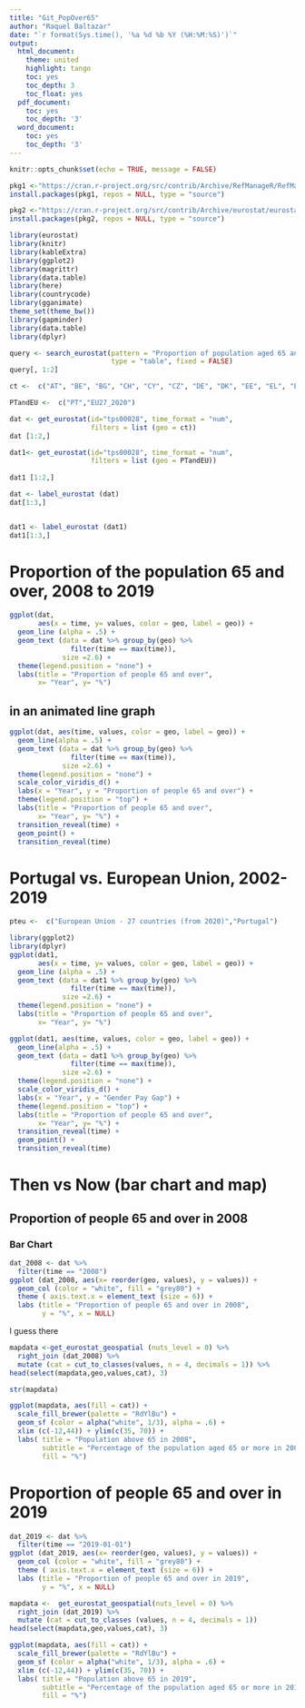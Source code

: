 ```yaml
---
title: "Git_PopOver65"
author: "Raquel Baltazar"
date: "`r format(Sys.time(), '%a %d %b %Y (%H:%M:%S)')`"
output:
  html_document:
    theme: united
    highlight: tango
    toc: yes
    toc_depth: 3
    toc_float: yes
  pdf_document:
    toc: yes
    toc_depth: '3'
  word_document:
    toc: yes
    toc_depth: '3'
---
```


```r
knitr::opts_chunk$set(echo = TRUE, message = FALSE)
```


```r
pkg1 <-"https://cran.r-project.org/src/contrib/Archive/RefManageR/RefManageR_1.2.12.tar.gz"
install.packages(pkg1, repos = NULL, type = "source")

pkg2 <-"https://cran.r-project.org/src/contrib/Archive/eurostat/eurostat_3.6.1.tar.gz"
install.packages(pkg2, repos = NULL, type = "source")

```




```r
library(eurostat)
library(knitr)
library(kableExtra)
library(ggplot2)
library(magrittr)
library(data.table)
library(here)
library(countrycode)
library(gganimate)
theme_set(theme_bw())
library(gapminder)
library(data.table)
library(dplyr)
```

```r

query <- search_eurostat(pattern = "Proportion of population aged 65 and over", 
                         type = "table", fixed = FALSE)
query[, 1:2]
```

```r

ct <-  c("AT", "BE", "BG", "CH", "CY", "CZ", "DE", "DK", "EE", "EL", "ES", "FI", "FR", "HR","HU", "IE", "IS", "IT", "LI", "LT","LU", "LV", "MT", "NL", "NO", "PL", "PT","RO", "SE", "SI", "SK", "UK")

PTandEU <-  c("PT","EU27_2020")
```

```r


dat <- get_eurostat(id="tps00028", time_format = "num", 
                    filters = list (geo = ct))
dat [1:2,]

dat1<- get_eurostat(id="tps00028", time_format = "num", 
                    filters = list (geo = PTandEU))
                    
dat1 [1:2,]

```


```r
dat <- label_eurostat (dat)
dat[1:3,]


dat1 <- label_eurostat (dat1)
dat1[1:3,]
```


# Proportion of the population 65 and over, 2008 to 2019

```r

ggplot(dat, 
       aes(x = time, y= values, color = geo, label = geo)) + 
  geom_line (alpha = .5) +
  geom_text (data = dat %>% group_by(geo) %>% 
               filter(time == max(time)),
             size =2.6) +
  theme(legend.position = "none") + 
  labs(title = "Proportion of people 65 and over",
       x= "Year", y= "%")
```

## in an animated line graph

```r

ggplot(dat, aes(time, values, color = geo, label = geo)) +
  geom_line(alpha = .5) +
  geom_text (data = dat %>% group_by(geo) %>% 
               filter(time == max(time)),
             size =2.6) +
  theme(legend.position = "none") + 
  scale_color_viridis_d() +
  labs(x = "Year", y = "Proportion of people 65 and over") +
  theme(legend.position = "top") + 
  labs(title = "Proportion of people 65 and over",
       x= "Year", y= "%") +
  transition_reveal(time) +
  geom_point() +
  transition_reveal(time)
```


# Portugal vs. European Union, 2002-2019

```r

pteu <-  c("European Union - 27 countries (from 2020)","Portugal")

library(ggplot2)
library(dplyr)
ggplot(dat1, 
       aes(x = time, y= values, color = geo, label = geo)) + 
  geom_line (alpha = .5) +
  geom_text (data = dat1 %>% group_by(geo) %>% 
               filter(time == max(time)),
             size =2.6) +
  theme(legend.position = "none") + 
  labs(title = "Proportion of people 65 and over",
       x= "Year", y= "%")
```



```r

ggplot(dat1, aes(time, values, color = geo, label = geo)) +
  geom_line(alpha = .5) +
  geom_text (data = dat1 %>% group_by(geo) %>% 
               filter(time == max(time)),
             size =2.6) +
  theme(legend.position = "none") + 
  scale_color_viridis_d() +
  labs(x = "Year", y = "Gender Pay Gap") +
  theme(legend.position = "top") + 
  labs(title = "Proportion of people 65 and over",
       x= "Year", y= "%") +
  transition_reveal(time) +
  geom_point() +
  transition_reveal(time)


```

# Then vs Now (bar chart and map)

## Proportion of people 65 and over in 2008

### Bar Chart

```r
dat_2008 <- dat %>% 
  filter(time == "2008")
ggplot (dat_2008, aes(x= reorder(geo, values), y = values)) + 
  geom_col (color = "white", fill = "grey80") + 
  theme ( axis.text.x = element_text (size = 6)) + 
  labs (title = "Proportion of people 65 and over in 2008", 
        y = "%", x = NULL)
```

I guess there

```r

mapdata <-get_eurostat_geospatial (nuts_level = 0) %>%
  right_join (dat_2008) %>% 
  mutate (cat = cut_to_classes(values, n = 4, decimals = 1)) %>% 
head(select(mapdata,geo,values,cat), 3)

```

```r
str(mapdata)
```


```r
ggplot(mapdata, aes(fill = cat)) + 
  scale_fill_brewer(palette = "RdYlBu") + 
  geom_sf (color = alpha("white", 1/3), alpha = .6) + 
  xlim (c(-12,44)) + ylim(c(35, 70)) + 
  labs( title = "Population above 65 in 2008",
        subtitle = "Percentage of the population aged 65 or more in 2008",
        fill = "%")
```

# Proportion of people 65 and over in 2019

```r

dat_2019 <- dat %>% 
  filter(time == "2019-01-01")
ggplot (dat_2019, aes(x= reorder(geo, values), y = values)) + 
  geom_col (color = "white", fill = "grey80") + 
  theme ( axis.text.x = element_text (size = 6)) + 
  labs (title = "Proportion of people 65 and over in 2019", 
        y = "%", x = NULL)
```


```r

mapdata <-  get_eurostat_geospatial(nuts_level = 0) %>% 
  right_join (dat_2019) %>% 
  mutate (cat = cut_to_classes (values, n = 4, decimals = 1))
head(select(mapdata,geo,values,cat), 3)

```


```r
ggplot(mapdata, aes(fill = cat)) + 
  scale_fill_brewer(palette = "RdYlBu") + 
  geom_sf (color = alpha("white", 1/3), alpha = .6) + 
  xlim (c(-12,44)) + ylim(c(35, 70)) + 
  labs( title = "Population above 65 in 2019",
        subtitle = "Percentage of the population aged 65 or more in 2019",
        fill = "%")
```


